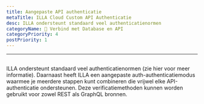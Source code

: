 ```yaml
---
title: Aangepaste API authenticatie
metaTitle: ILLA Cloud Custom API Authenticatie
desc: ILLA ondersteunt standaard veel authenticatienormen
categoryName: 📲 Verbind met Database en API
categoryPriority: 4
postPriority: 1
---
```


* * *

## <h2 hidden>Aangepaste API authenticatie</h2>

ILLA ondersteunt standaard veel authenticatienormen (zie hier voor meer informatie). 
Daarnaast heeft ILLA een aangepaste auth-authenticatiemodus waarmee je meerdere stappen kunt combineren die vrijwel elke API-authenticatie ondersteunen. 
Deze verificatiemethoden kunnen worden gebruikt voor zowel REST als GraphQL bronnen.
